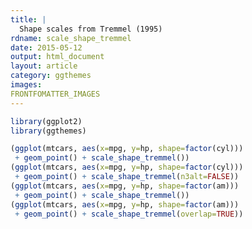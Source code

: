 ```yaml
---
title: |
  Shape scales from Tremmel (1995)
rdname: scale_shape_tremmel
date: 2015-05-12
output: html_document
layout: article
category: ggthemes
images:
FRONTFOMATTER_IMAGES
---
```


```r
library(ggplot2)
library(ggthemes)
```

```r
(ggplot(mtcars, aes(x=mpg, y=hp, shape=factor(cyl)))
 + geom_point() + scale_shape_tremmel())
(ggplot(mtcars, aes(x=mpg, y=hp, shape=factor(cyl)))
 + geom_point() + scale_shape_tremmel(n3alt=FALSE))
(ggplot(mtcars, aes(x=mpg, y=hp, shape=factor(am)))
 + geom_point() + scale_shape_tremmel())
(ggplot(mtcars, aes(x=mpg, y=hp, shape=factor(am)))
 + geom_point() + scale_shape_tremmel(overlap=TRUE))



```